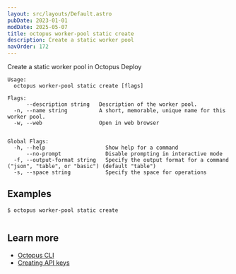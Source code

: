 ```yaml
---
layout: src/layouts/Default.astro
pubDate: 2023-01-01
modDate: 2025-05-07
title: octopus worker-pool static create
description: Create a static worker pool
navOrder: 172
---
```


Create a static worker pool in Octopus Deploy

```
Usage:
  octopus worker-pool static create [flags]

Flags:
      --description string   Description of the worker pool.
  -n, --name string          A short, memorable, unique name for this worker pool.
  -w, --web                  Open in web browser


Global Flags:
  -h, --help                   Show help for a command
      --no-prompt              Disable prompting in interactive mode
  -f, --output-format string   Specify the output format for a command ("json", "table", or "basic") (default "table")
  -s, --space string           Specify the space for operations

```

## Examples

<SamplesInstance />

```
$ octopus worker-pool static create


```

## Learn more

- [Octopus CLI](/docs/octopus-rest-api/cli)
- [Creating API keys](/docs/octopus-rest-api/how-to-create-an-api-key)